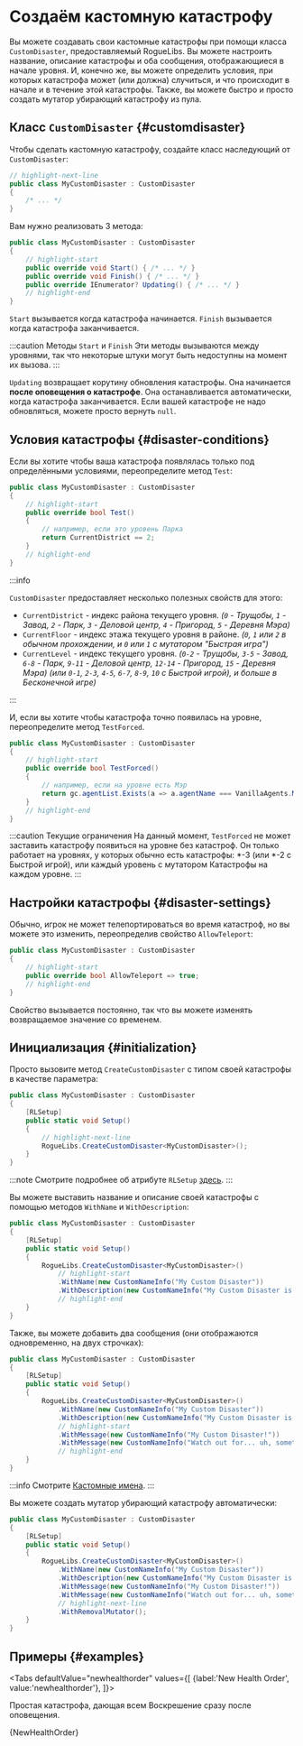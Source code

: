 # Создаём кастомную катастрофу

Вы можете создавать свои кастомные катастрофы при помощи класса `CustomDisaster`, предоставляемый RogueLibs. Вы можете настроить название, описание катастрофы и оба сообщения, отображающиеся в начале уровня. И, конечно же, вы можете определить условия, при которых катастрофа может (или должна) случиться, и что происходит в начале и в течение этой катастрофы. Также, вы можете быстро и просто создать мутатор убирающий катастрофу из пула.


## Класс `CustomDisaster` {#customdisaster}

Чтобы сделать кастомную катастрофу, создайте класс наследующий от `CustomDisaster`:

```csharp title="MyCustomDisaster.cs"
// highlight-next-line
public class MyCustomDisaster : CustomDisaster
{
    /* ... */
}
```

Вам нужно реализовать 3 метода:

```csharp title="MyCustomDisaster.cs"
public class MyCustomDisaster : CustomDisaster
{
    // highlight-start
    public override void Start() { /* ... */ }
    public override void Finish() { /* ... */ }
    public override IEnumerator? Updating() { /* ... */ }
    // highlight-end
}
```

`Start` вызывается когда катастрофа начинается. `Finish` вызывается когда катастрофа заканчивается.

:::caution Методы `Start` и `Finish`
Эти методы вызываются между уровнями, так что некоторые штуки могут быть недоступны на момент их вызова.
:::

`Updating` возвращает корутину обновления катастрофы. Она начинается **после оповещения о катастрофе**. Она останавливается автоматически, когда катастрофа заканчивается. Если вашей катастрофе не надо обновляться, можете просто вернуть `null`.

## Условия катастрофы {#disaster-conditions}

Если вы хотите чтобы ваша катастрофа появлялась только под определёнными условиями, переопределите метод `Test`:

```csharp title="MyCustomDisaster.cs"
public class MyCustomDisaster : CustomDisaster
{
    // highlight-start
    public override bool Test()
    {
        // например, если это уровень Парка
        return CurrentDistrict == 2;
    }
    // highlight-end
}
```

:::info

`CustomDisaster` предоставляет несколько полезных свойств для этого:
- `CurrentDistrict` - индекс района текущего уровня.
  *(`0` - Трущобы, `1` - Завод, `2` - Парк, `3` - Деловой центр, `4` - Пригород, `5` - Деревня Мэра)*
- `CurrentFloor` - индекс этажа текущего уровня в районе.
  *(`0`, `1` или `2` в обычном прохождении, и `0` или `1` с мутатором "Быстрая игра")*
- `CurrentLevel` - индекс текущего уровня.
  *(`0-2` - Трущобы, `3-5` - Завод, `6-8` - Парк, `9-11` - Деловой центр, `12-14` - Пригород, `15` - Деревня Мэра)*
  *(или `0-1`, `2-3`, `4-5`, `6-7`, `8-9`, `10` с Быстрой игрой), и больше в Бесконечной игре)*

:::

И, если вы хотите чтобы катастрофа точно появилась на уровне, переопределите метод `TestForced`.

```csharp title="MyCustomDisaster.cs"
public class MyCustomDisaster : CustomDisaster
{
    // highlight-start
    public override bool TestForced()
    {
        // например, если на уровне есть Мэр
        return gc.agentList.Exists(a => a.agentName === VanillaAgents.Mayor);
    }
    // highlight-end
}
```

:::caution Текущие ограничения
На данный момент, `TestForced` не может заставить катастрофу появиться на уровне без катастроф. Он только работает на уровнях, у которых обычно есть катастрофы: \*-3 (или \*-2 с Быстрой игрой), или каждый уровень с мутатором Катастрофы на каждом уровне.
:::

## Настройки катастрофы {#disaster-settings}

Обычно, игрок не может телепортироваться во время катастроф, но вы можете это изменить, переопределив свойство `AllowTeleport`:

```csharp title="MyCustomDisaster.cs"
public class MyCustomDisaster : CustomDisaster
{
    // highlight-start
    public override bool AllowTeleport => true;
    // highlight-end
}
```

Свойство вызывается постоянно, так что вы можете изменять возвращаемое значение со временем.

## Инициализация {#initialization}

Просто вызовите метод `CreateCustomDisaster` с типом своей катастрофы в качестве параметра:

```csharp title="MyCustomDisaster.cs"
public class MyCustomDisaster : CustomDisaster
{
    [RLSetup]
    public static void Setup()
    {
        // highlight-next-line
        RogueLibs.CreateCustomDisaster<MyCustomDisaster>();
    }
}
```

:::note
Смотрите подробнее об атрибуте `RLSetup` [здесь](../patching-utilities#rlsetup).
:::

Вы можете выставить название и описание своей катастрофы с помощью методов `WithName` и `WithDescription`:

```csharp title="MyCustomDisaster.cs"
public class MyCustomDisaster : CustomDisaster
{
    [RLSetup]
    public static void Setup()
    {
        RogueLibs.CreateCustomDisaster<MyCustomDisaster>()
            // highlight-start
            .WithName(new CustomNameInfo("My Custom Disaster"))
            .WithDescription(new CustomNameInfo("My Custom Disaster is very cool and does a lot of great stuff"));
            // highlight-end
    }
}
```

Также, вы можете добавить два сообщения (они отображаются одновременно, на двух строчках):

```csharp title="MyCustomDisaster.cs"
public class MyCustomDisaster : CustomDisaster
{
    [RLSetup]
    public static void Setup()
    {
        RogueLibs.CreateCustomDisaster<MyCustomDisaster>()
            .WithName(new CustomNameInfo("My Custom Disaster"))
            .WithDescription(new CustomNameInfo("My Custom Disaster is very cool and does a lot of great stuff"))
            // highlight-start
            .WithMessage(new CustomNameInfo("My Custom Disaster!"))
            .WithMessage(new CustomNameInfo("Watch out for... uh, something dangerous!"));
            // highlight-end
    }
}
```

:::info
Смотрите [Кастомные имена](../names/custom-names).
:::

Вы можете создать мутатор убирающий катастрофу автоматически:

```csharp title="MyCustomDisaster.cs"
public class MyCustomDisaster : CustomDisaster
{
    [RLSetup]
    public static void Setup()
    {
        RogueLibs.CreateCustomDisaster<MyCustomDisaster>()
            .WithName(new CustomNameInfo("My Custom Disaster"))
            .WithDescription(new CustomNameInfo("My Custom Disaster is very cool and does a lot of great stuff"))
            .WithMessage(new CustomNameInfo("My Custom Disaster!"))
            .WithMessage(new CustomNameInfo("Watch out for... uh, something dangerous!"))
            // highlight-next-line
            .WithRemovalMutator();
    }
}
```

## Примеры {#examples}



<Tabs
    defaultValue="newhealthorder"
    values={[
        {label:'New Health Order', value:'newhealthorder'},
    ]}>
<TabItem value="newhealthorder">

Простая катастрофа, дающая всем Воскрешение сразу после оповещения.

<CodeSnippet>{NewHealthOrder}</CodeSnippet>

</TabItem>
</Tabs>

